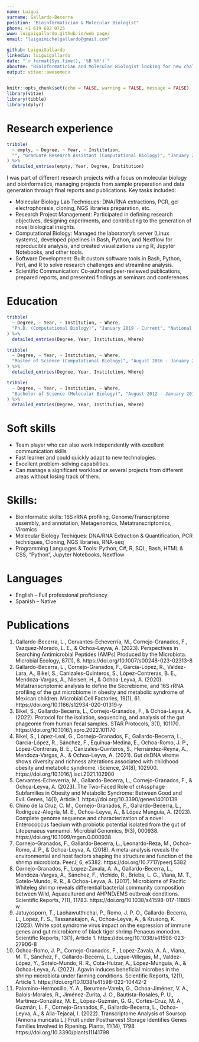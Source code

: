 ```yaml
---
name: Luigui
surname: Gallardo-Becerra
position: "Bioinformatician & Molecular Biologist"
phone: +1 619 602 0725
www: luiguigallardo.github.io/web_page/
email: "luiguimichelgallardo@gmail.com"

github: LuiguiGallardo
linkedin: luiguigallardo
date: "`r format(Sys.time(), '%B %Y')`"
aboutme: "Bioinformatician and Molecular Biologist looking for new challenges to apply and expand my skills. In recent years, I participated in different projects using modern Genomic technologies (NGS), Data Analysis, and Data Science, to obtain novel biological information that culminated in high-impact peer-reviewed scientific publications"
output: vitae::awesomecv
---
```


```r
knitr::opts_chunk$set(echo = FALSE, warning = FALSE, message = FALSE)
library(vitae)
library(tibble)
library(dplyr)
```

# Research experience
```r
tribble(
  ~ empty, ~ Degree, ~ Year, ~ Institution,
  "", "Graduate Research Assistant (Computational Biology)", "January 2019 - Current", "Institute of Biotechnology, UNAM",  
) %>% 
  detailed_entries(empty, Year, Degree, Institution)
```

I was part of different research projects with a focus on molecular biology and bioinformatics, managing projects from sample preparation and data generation through final reports and publications. Key tasks included:

* Molecular Biology Lab Techniques: DNA/RNA extractions, PCR, gel electrophoresis, cloning, NGS libraries preparation, etc.
* Research Project Management: Participated in defining research objectives, designing experiments, and contributing to the generation of novel biological insights.
* Computational Biology: Managed the laboratory's server (Linux systems), developed pipelines in Bash, Python, and Nextflow for reproducible analysis, and created visualizations using R, Jupyter Notebooks, and other tools.
* Software Development: Built custom software tools in Bash, Python, Perl, and R to solve research challenges and streamline analysis.
* Scientific Communication: Co-authored peer-reviewed publications, prepared reports, and presented findings at seminars and conferences.

# Education
```r
tribble(
  ~ Degree, ~ Year, ~ Institution, ~ Where,
  "Ph.D. (Computational Biology)", "January 2019 - Current", "National Autonomous University of Mexico", "Mexico City, Mexico"
) %>% 
  detailed_entries(Degree, Year, Institution, Where)
```


```r
tribble(
  ~ Degree, ~ Year, ~ Institution, ~ Where,
  "Master of Science (Computational Biology)", "August 2016 - January 2019", "National Autonomous University of Mexico", "Mexico City, Mexico"
) %>% 
  detailed_entries(Degree, Year, Institution, Where)
```


```r
tribble(
  ~ Degree, ~ Year, ~ Institution, ~ Where,
  "Bachelor of Science (Molecular Biology)", "August 2012 - January 2016", "University of Guadalajara", "Guadalajara, Mexico"
) %>% 
  detailed_entries(Degree, Year, Institution, Where)
```


# Soft skills
* Team player who can also work independently with excellent communication skills
* Fast learner and could quickly adapt to new technologies.
* Excellent problem-solving capabilities.
* Can manage a significant workload or several projects from different areas without losing track of them.

# Skills:
* Bioinformatic skills: 16S rRNA profiling, Genome/Transcriptome assembly, and annotation, Metagenomics, Metatranscriptomics, Viromics
* Molecular Biology Techiques: DNA/RNA Extraction & Quantification, PCR techniques, Cloning, NGS libraries, RNA-seq
* Programming Languages & Tools: Python, C#, R, SQL, Bash, HTML & CSS, "Python", Jupyter Notebooks, Nextflow

# Languages
* English – Full professional proficiency
* Spanish – Native

# Publications
1. Gallardo-Becerra, L., Cervantes-Echeverría, M., Cornejo-Granados, F., Vazquez-Morado, L. E., & Ochoa-Leyva, A. (2023). Perspectives in Searching Antimicrobial Peptides (AMPs) Produced by the Microbiota. Microbial Ecology, 87(1), 8. https://doi.org/10.1007/s00248-023-02313-8
2. Gallardo-Becerra, L., Cornejo-Granados, F., García-López, R., Valdez-Lara, A., Bikel, S., Canizales-Quinteros, S., López-Contreras, B. E., Mendoza-Vargas, A., Nielsen, H., & Ochoa-Leyva, A. (2020). Metatranscriptomic analysis to define the Secrebiome, and 16S rRNA profiling of the gut microbiome in obesity and metabolic syndrome of Mexican children. Microbial Cell Factories, 19(1), 61. https://doi.org/10.1186/s12934-020-01319-y
3. Bikel, S., Gallardo-Becerra, L., Cornejo-Granados, F., & Ochoa-Leyva, A. (2022). Protocol for the isolation, sequencing, and analysis of the gut phageome from human fecal samples. STAR Protocols, 3(1), 101170. https://doi.org/10.1016/j.xpro.2022.101170
4. Bikel, S., López-Leal, G., Cornejo-Granados, F., Gallardo-Becerra, L., García-López, R., Sánchez, F., Equihua-Medina, E., Ochoa-Romo, J. P., López-Contreras, B. E., Canizales-Quinteros, S., Hernández-Reyna, A., Mendoza-Vargas, A., & Ochoa-Leyva, A. (2021). Gut dsDNA virome shows diversity and richness alterations associated with childhood obesity and metabolic syndrome. iScience, 24(8), 102900. https://doi.org/10.1016/j.isci.2021.102900
5. Cervantes-Echeverría, M., Gallardo-Becerra, L., Cornejo-Granados, F., & Ochoa-Leyva, A. (2023). The Two-Faced Role of crAssphage Subfamilies in Obesity and Metabolic Syndrome: Between Good and Evil. Genes, 14(1), Article 1. https://doi.org/10.3390/genes14010139
6. Chino de la Cruz, C. M., Cornejo-Granados, F., Gallardo-Becerra, L., Rodríguez-Alegría, M. E., Ochoa-Leyva, A., & López Munguía, A. (2023). Complete genome sequence and characterization of a novel Enterococcus faecium with probiotic potential isolated from the gut of Litopenaeus vannamei. Microbial Genomics, 9(3), 000938. https://doi.org/10.1099/mgen.0.000938
7. Cornejo-Granados, F., Gallardo-Becerra, L., Leonardo-Reza, M., Ochoa-Romo, J. P., & Ochoa-Leyva, A. (2018). A meta-analysis reveals the environmental and host factors shaping the structure and function of the shrimp microbiota. PeerJ, 6, e5382. https://doi.org/10.7717/peerj.5382
8. Cornejo-Granados, F., Lopez-Zavala, A. A., Gallardo-Becerra, L., Mendoza-Vargas, A., Sánchez, F., Vichido, R., Brieba, L. G., Viana, M. T., Sotelo-Mundo, R. R., & Ochoa-Leyva, A. (2017). Microbiome of Pacific Whiteleg shrimp reveals differential bacterial community composition between Wild, Aquacultured and AHPND/EMS outbreak conditions. Scientific Reports, 7(1), 11783. https://doi.org/10.1038/s41598-017-11805-w
9. Jatuyosporn, T., Laohawutthichai, P., Romo, J. P. O., Gallardo-Becerra, L., Lopez, F. S., Tassanakajon, A., Ochoa-Leyva, A., & Krusong, K. (2023). White spot syndrome virus impact on the expression of immune genes and gut microbiome of black tiger shrimp Penaeus monodon. Scientific Reports, 13(1), Article 1. https://doi.org/10.1038/s41598-023-27906-8
10. Ochoa-Romo, J. P., Cornejo-Granados, F., Lopez-Zavala, A. A., Viana, M. T., Sánchez, F., Gallardo-Becerra, L., Luque-Villegas, M., Valdez-López, Y., Sotelo-Mundo, R. R., Cota-Huízar, A., López-Munguia, A., & Ochoa-Leyva, A. (2022). Agavin induces beneficial microbes in the shrimp microbiota under farming conditions. Scientific Reports, 12(1), Article 1. https://doi.org/10.1038/s41598-022-10442-2
11. Palomino-Hermosillo, Y. A., Berumen-Varela, G., Ochoa-Jiménez, V. A., Balois-Morales, R., Jiménez-Zurita, J. O., Bautista-Rosales, P. U., Martínez-González, M. E., López-Guzmán, G. G., Cortés-Cruz, M. A., Guzmán, L. F., Cornejo-Granados, F., Gallardo-Becerra, L., Ochoa-Leyva, A., & Alia-Tejacal, I. (2022). Transcriptome Analysis of Soursop (Annona muricata L.) Fruit under Postharvest Storage Identifies Genes Families Involved in Ripening. Plants, 11(14), 1798. https://doi.org/10.3390/plants11141798
